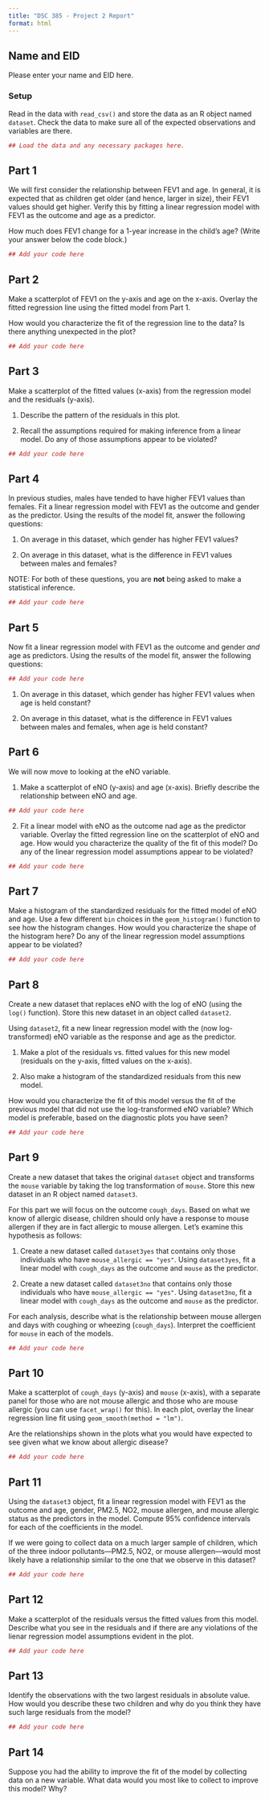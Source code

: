 ```yaml
---
title: "DSC 385 - Project 2 Report"
format: html
---
```


## Name and EID

Please enter your name and EID here.

### Setup

Read in the data with `read_csv()` and store the data as an R object named `dataset`. Check the data to make sure all of the expected observations and variables are there.


```r
## Load the data and any necessary packages here.

```

## Part 1

We will first consider the relationship between FEV1 and age. In general, it is expected that as children get older (and hence, larger in size), their FEV1 values should get higher. Verify this by fitting a linear regression model with FEV1 as the outcome and age as a predictor.

How much does FEV1 change for a 1-year increase in the child's age? (Write your answer below the code block.)

```r
## Add your code here

```




## Part 2

Make a scatterplot of FEV1 on the y-axis and age on the x-axis. Overlay the fitted regression line using the fitted model from Part 1.

How would you characterize the fit of the regression line to the data? Is there anything unexpected in the plot?

```r
## Add your code here

```




## Part 3

Make a scatterplot of the fitted values (x-axis) from the regression model and the residuals (y-axis). 

1. Describe the pattern of the residuals in this plot.

2. Recall the assumptions required for making inference from a linear model. Do any of those assumptions appear to be violated?


```r
## Add your code here

```



## Part 4

In previous studies, males have tended to have higher FEV1 values than females. Fit a linear regression model with FEV1 as the outcome and gender as the predictor. Using the results of the model fit, answer the following questions:

1. On average in this dataset, which gender has higher FEV1 values?

2. On average in this dataset, what is the difference in FEV1 values between males and females?

NOTE: For both of these questions, you are **not** being asked to make a statistical inference. 

```r
## Add your code here

```



## Part 5

Now fit a linear regression model with FEV1 as the outcome and gender *and* age as predictors. Using the results of the model fit, answer the following questions:

```r
## Add your code here

```


1. On average in this dataset, which gender has higher FEV1 values when age is held constant?

2. On average in this dataset, what is the difference in FEV1 values between males and females, when age is held constant?



## Part 6

We will now move to looking at the eNO variable. 

1. Make a scatterplot of eNO (y-axis) and age (x-axis). Briefly describe the relationship between eNO and age.

```r
## Add your code here

```


2. Fit a linear model with eNO as the outcome nad age as the predictor variable. Overlay the fitted regression line on the scatterplot of eNO and age. How would you characterize the quality of the fit of this model? Do any of the linear regression model assumptions appear to be violated?


```r
## Add your code here

```



## Part 7


Make a histogram of the standardized residuals for the fitted model of eNO and age. Use a few different `bin` choices in the `geom_histogram()` function to see how the histogram changes. How would you characterize the shape of the histogram here? Do any of the linear regression model assumptions appear to be violated?

```r
## Add your code here

```


## Part 8

Create a new dataset that replaces eNO with the log of eNO (using the `log()` function). Store this new dataset in an object called `dataset2`.

Using `dataset2`, fit a new linear regression model with the (now log-transformed) eNO variable as the response and age as the predictor.

1. Make a plot of the residuals vs. fitted values for this new model (residuals on the y-axis, fitted values on the x-axis). 

2. Also make a histogram of the standardized residuals from this new model.

How would you characterize the fit of this model versus the fit of the previous model that did not use the log-transformed eNO variable? Which model is preferable, based on the diagnostic plots you have seen?

```r
## Add your code here

```

## Part 9

Create a new dataset that takes the original `dataset` object and transforms the `mouse` variable by taking the log transformation of `mouse`. Store this new dataset in an R object named `dataset3`.

For this part we will focus on the outcome `cough_days`. Based on what we know of allergic disease, children should only have a response to mouse allergen if they are in fact allergic to mouse allergen. Let's examine this hypothesis as follows:

1. Create a new dataset called `dataset3yes` that contains only those individuals who have `mouse_allergic == "yes"`. Using `dataset3yes`, fit a linear model with `cough_days` as the outcome and `mouse` as the predictor.

2. Create a new dataset called `dataset3no` that contains only those individuals who have `mouse_allergic == "yes"`. Using `dataset3no`, fit a linear model with `cough_days` as the outcome and `mouse` as the predictor.

For each analysis, describe what is the relationship between mouse allergen and days with coughing or wheezing (`cough_days`). Interpret the coefficient for `mouse` in each of the models.

```r
## Add your code here

```


## Part 10

Make a scatterplot of `cough_days` (y-axis) and `mouse` (x-axis), with a separate panel for those who are not mouse allergic and those who are mouse allergic (you can use `facet_wrap()` for this). In each plot, overlay the linear regression line fit using `geom_smooth(method = "lm")`.

Are the relationships shown in the plots what you would have expected to see given what we know about allergic disease? 

```r
## Add your code here

```


## Part 11

Using the `dataset3` object, fit a linear regression model with FEV1 as the outcome and age, gender, PM2.5, NO2, mouse allergen, and mouse allergic status as the predictors in the model. Compute 95% confidence intervals for each of the coefficients in the model.

If we were going to collect data on a much larger sample of children, which of the three indoor pollutants---PM2.5, NO2, or mouse allergen---would most likely have a relationship similar to the one that we observe in this dataset?

```r
## Add your code here

```

## Part 12

Make a scatterplot of the residuals versus the fitted values from this model. Describe what you see in the residuals and if there are any violations of the lienar regression model assumptions evident in the plot.

```r
## Add your code here

```


## Part 13

Identify the observations with the two largest residuals in absolute value. How would you describe these two children and why do you think they have such large residuals from the model?


```r
## Add your code here

```



## Part 14

Suppose you had the ability to improve the fit of the model by collecting data on a new variable. What data would you most like to collect to improve this model? Why?

